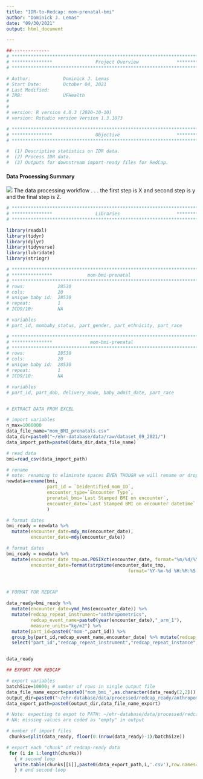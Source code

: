 ```yaml
---
title: "IDR-to-Redcap: mom-prenatal-bmi"
author: "Dominick J. Lemas"
date: "09/30/2021"
output: html_document

---
```


```r
##-------------- 
# **************************************************************************** #
# ***************                Project Overview              *************** #
# **************************************************************************** #

# Author:            Dominick J. Lemas 
# Start Date:        October 04, 2021 
# Last Modified:      
# IRB:               UFHealth  
#                    
#
# version: R version 4.0.3 (2020-10-10)
# version: Rstudio version Version 1.3.1073 

# **************************************************************************** #
# ***************                Objective                     *************** #
# **************************************************************************** #

#  (1) Descriptive statistics on IDR data. 
#  (2) Process IDR data. 
#  (3) Outputs for downstream import-ready files for RedCap. 


```

#### __Data Processing Summary__
![](dataprocessing_workflow.png)
The data processing workflow . . . 
the first step is X and second step is y and the final step is Z. 


```r

# **************************************************************************** #
# ***************                Libraries                     *************** #
# **************************************************************************** #

library(readxl)
library(tidyr)
library(dplyr)
library(tidyverse)
library(lubridate)
library(stringr)

```

```r

# **************************************************************************** #
# ***************             mom-bmi-prenatal                                             
# **************************************************************************** #
# rows:            28530
# cols:            20 
# unique baby id:  28530
# repeat:          1
# ICD9/10:         NA

# variables
# part_id, mombaby_status, part_gender, part_ethnicity, part_race


```


```r

# **************************************************************************** #
# ***************              mom-bmi-prenatal                                             
# **************************************************************************** #
# rows:            28530
# cols:            20 
# unique baby id:  28530
# repeat:          1
# ICD9/10:         NA

# variables
# part_id, part_dob, delivery_mode, baby_admit_date, part_race


# EXTRACT DATA FROM EXCEL

# import variables
n_max=1000000
data_file_name="mom_BMI_prenatals.csv"
data_dir=paste0("~/ehr-database/data/raw/dataset_09_2021/")
data_import_path=paste0(data_dir,data_file_name)

# read data
bmi=read_csv(data_import_path) 

# rename
# note: renaming to eliminate spaces EVEN THOUGH we will rename or drop later.
newdata=rename(bmi, 
               part_id = `Deidentified_mom_ID`, 
               encounter_type=`Encounter Type`,
               prenatal_bmi=`Last Stamped BMI on encounter`, 
               encounter_date=`Last Stamped BMI on encounter datetime`
               )

# format dates
bmi_ready = newdata %>%
  mutate(encounter_date=mdy_ms(encounter_date),
         encounter_date=mdy(encounter_date))

# format dates
bmi_ready = newdata %>%
  mutate(encounter_date_tmp=as.POSIXct(encounter_date, format="%m/%d/%Y %H:%M"),
         encounter_date=format(strptime(encounter_date_tmp, 
                                             format='%Y-%m-%d %H:%M:%S'), '%Y-%m-%d %I:%M:%S %p')) %>%  select(-encounter_date_tmp)



# FORMAT FOR REDCAP

data_ready=bmi_ready %>%
  mutate(encounter_date=ymd_hms(encounter_date)) %>%
  mutate(redcap_repeat_instrument="anthropometrics",
         redcap_event_name=paste0(year(encounter_date),"_arm_1"),
         measure_units="kg/m2") %>%
  mutate(part_id=paste0("mom-",part_id)) %>%
  group_by(part_id,redcap_event_name,encounter_date) %>% mutate(redcap_repeat_instance = row_number()) %>%
  select("part_id","redcap_repeat_instrument","redcap_repeat_instance","redcap_event_name",everything()) 


data_ready

## EXPORT FOR REDCAP

# export variables
batchSize=10000; # number of rows in single output file
data_file_name_export=paste0("mom_bmi_",as.character(data_ready[2,2]))
output_dir=paste0("~/ehr-database/data/processed/redcap_ready/anthropometrics/")
data_export_path=paste0(output_dir,data_file_name_export)

# Note: expecting to expot to PATH: ~/ehr-database/data/processed/redcap_ready/delivery/
# NA: missing values are coded as "empty" in output

# number of import files
 chunks=split(data_ready, floor(0:(nrow(data_ready)-1)/batchSize))

# export each "chunk" of redcap-ready data
 for (i in 1:length(chunks))
   { # second loop
   write.table(chunks[[i]],paste0(data_export_path,i,'.csv'),row.names=F,na = "", sep=",")
   } # end second loop        



```

